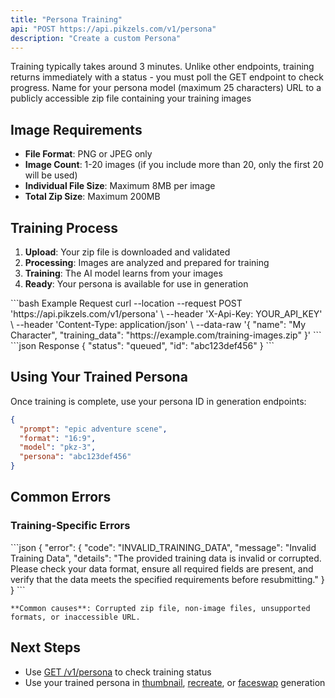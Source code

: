 ```yaml
---
title: "Persona Training"
api: "POST https://api.pikzels.com/v1/persona"
description: "Create a custom Persona"
---
```



<Warning>
Training typically takes around 3 minutes. Unlike other endpoints, training returns immediately with a status - you must poll the GET endpoint to check progress.
</Warning>

<ParamField body="name" type="string" required>
  Name for your persona model (maximum 25 characters)
</ParamField>

<ParamField body="training_data" type="string" required>
  URL to a publicly accessible zip file containing your training images
</ParamField>

## Image Requirements

- **File Format**: PNG or JPEG only
- **Image Count**: 1-20 images (if you include more than 20, only the first 20 will be used)
- **Individual File Size**: Maximum 8MB per image
- **Total Zip Size**: Maximum 200MB

## Training Process

1. **Upload**: Your zip file is downloaded and validated
2. **Processing**: Images are analyzed and prepared for training
3. **Training**: The AI model learns from your images
4. **Ready**: Your persona is available for use in generation

<RequestExample>
```bash Example Request
curl --location --request POST 'https://api.pikzels.com/v1/persona' \
--header 'X-Api-Key: YOUR_API_KEY' \
--header 'Content-Type: application/json' \
--data-raw '{
  "name": "My Character",
  "training_data": "https://example.com/training-images.zip"
}'
```
</RequestExample>

<ResponseExample>
```json Response
{
  "status": "queued",
  "id": "abc123def456"
}
```
</ResponseExample>

## Using Your Trained Persona

Once training is complete, use your persona ID in generation endpoints:

```json
{
  "prompt": "epic adventure scene",
  "format": "16:9", 
  "model": "pkz-3",
  "persona": "abc123def456"
}
```

## Common Errors

<CommonErrors />

### Training-Specific Errors

<AccordionGroup>
  <Accordion title="400 - Invalid Training Data" icon="exclamation-triangle">
    ```json
    {
      "error": {
        "code": "INVALID_TRAINING_DATA",
        "message": "Invalid Training Data", 
        "details": "The provided training data is invalid or corrupted. Please check your data format, ensure all required fields are present, and verify that the data meets the specified requirements before resubmitting."
      }
    }
    ```
    
    **Common causes**: Corrupted zip file, non-image files, unsupported formats, or inaccessible URL.
  </Accordion>
</AccordionGroup>

## Next Steps

- Use [GET /v1/persona](/api-reference/endpoint/persona-status) to check training status
- Use your trained persona in [thumbnail](/api-reference/endpoint/thumbnail), [recreate](/api-reference/endpoint/recreate), or [faceswap](/api-reference/endpoint/faceswap) generation